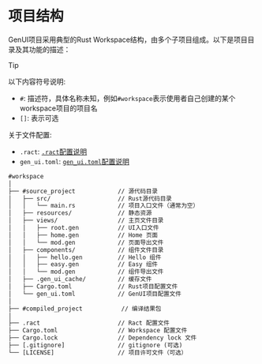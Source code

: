 # 项目结构

GenUI项目采用典型的Rust Workspace结构，由多个子项目组成。以下是项目目录及其功能的描述：

> [!TIP]
> 以下内容符号说明:
> - `#`: 描述符，具体名称未知，例如`#workspace`表示使用者自己创建的某个workspace项目的项目名
> - `[]`: 表示可选
> 
> 关于文件配置:
> - `.ract`: [`.ract`配置说明](/zh/doc/config/ract_toml)
> - `gen_ui.toml`: [`gen_ui.toml`配置说明](/zh/doc/config/gen_ui_toml)


```txt title="workspace"
#workspace
│
├── #source_project            // 源代码目录
│   ├── src/                   // Rust源代码目录
│   │   └── main.rs            // 项目入口文件（通常为空）
│   ├── resources/             // 静态资源
│   ├── views/                 // 主页文件目录
│   │   ├── root.gen           // UI入口文件
│   │   ├── home.gen           // Home 页面
│   │   └── mod.gen            // 页面导出文件
│   ├── components/            // 组件文件目录
│   │   ├── hello.gen          // Hello 组件
│   │   ├── easy.gen           // Easy 组件
│   │   └── mod.gen            // 组件导出文件
│   ├── .gen_ui_cache/         // 缓存文件
│   ├── Cargo.toml             // Rust项目配置文件
│   └── gen_ui.toml            // GenUI项目配置文件
│
├── #compiled_project           // 编译结果包
│
├── .ract                      // Ract 配置文件
├── Cargo.toml                 // Workspace 配置文件
├── Cargo.lock                 // Dependency lock 文件
├── [.gitignore]               // gitignore (可选)
└── [LICENSE]                  // 项目许可文件（可选）
```